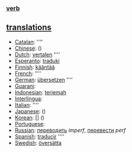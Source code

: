 ===[[verb]]=== 

==[[translation]]s==
*[[Catalan]]: [[]] ''''
*[[Chinese]]: [[]] ()
*[[Dutch]]: [[vertalen]] ''''
*[[Esperanto]]: [[traduki]]
*[[Finnish]]: [[kääntää]]
*[[French]]: [[]] ''''
*[[German]]: [[übersetzen]] ''''
*[[Guarani]]: [[]]
*[[Indonesian]]: [[terjemah]]
*[[Interlingua]]: [[]]
*[[Italian]]: [[]] ''''
*[[Japanese]]: [[]] ()
*[[Korean]]: [[]] [] ()
*[[Portuguese]]: [[]]
*[[Russian]]: [[переводить]] ''imperf'', [[перевести]] ''perf''
*[[Spanish]]: [[traducir]] ''''
*[[Swedish]]: [[översätta]]